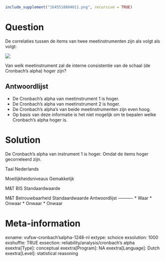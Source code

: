 ```r
include_supplement("1645518804011.png", recursive = TRUE)
```

Question
========
De correlaties tussen de items van twee meetinstrumenten zijn als volgt als volgt:  
  
![](1645518804011.png)
  
Van welk meetinstrument zal de interne consistentie van de schaal (de Cronbach's alpha) hoger zijn?

Antwoordlijst
----------
* De Cronbach's alpha van meetinstrument 1 is hoger.
* De Cronbach's alpha van meetinstrument 2 is hoger.
* De Cronbach's alpha's van beide meetinstrumenten zijn even hoog.
* Op basis van deze informatie is het niet mogelijk om te bepalen welke Cronbach's alpha hoger is.

Solution
========

De Cronbach's alpha van instrument 1 is hoger. Omdat de items hoger gecorreleerd zijn.

Taal Nederlands

Moeilijkheidsniveaus Gemakkelijk

M&T BIS Standaardwaarde

M&T Betrouwbaarheid Standaardwaarde
Antwoordlijst
----------
* Waar
* Onwaar
* Onwaar
* Onwaar

Meta-information
================
exname: vufsw-cronbach'salpha-1248-nl
extype: schoice
exsolution: 1000
exshuffle: TRUE
exsection: reliability/analysis/cronbach's alpha
exextra[Type]: conceptual
exextra[Program]: NA
exextra[Language]: Dutch
exextra[Level]: statistical reasoning

